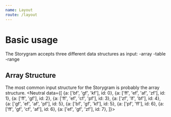 ```yaml
---
name: Layout
route: /layout
---
```


# Basic usage

The Storygram accepts three different data structures as input:
-array
-table
-range

## Array Structure

The most common input structure for the Storygram is probably the array structure. 
<Playground>
  <Neutral data={[
    {a: ['bf', 'gf', 'kf'], id: 0},
    {a: ['ff', 'ef', 'af', 'zf'], id: 1},
    {a: ['ff', 'gf'], id: 2},
    {a: ['ff', 'ef', 'cf', 'pf'], id: 3},
    {a: ['zf', 'lf', 'bf'], id: 4},
    {a: ['gf', 'ef', 'af', 'pf'], id: 5},
    {a: ['bf', 'gf', 'kf'], id: 5},
    {a: ['pf', 'ff'], id: 6},
    {a: ['ff', 'gf', 'cf', 'af'], id: 6},
    {a: ['ef', 'gf', 'zf'], id: 7},
  ]}>
    </Neutral>
</Playground>
